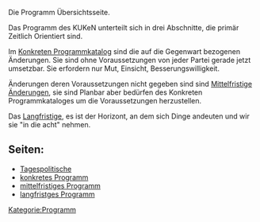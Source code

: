 {{Box-hellblau|right|
'''Kategorien im Programm:'''

<categorytree >Programm</categorytree>
}}

Die Programm Übersichtsseite.

Das Programm des KUKeN unterteilt sich in drei Abschnitte, die primär Zeitlich Orientiert sind.

Im [[Programm:Program_konkret| Konkreten Programmkatalog]] sind die auf die Gegenwart bezogenen Änderungen. Sie sind ohne Voraussetzungen von jeder Partei gerade jetzt umsetzbar. Sie erfordern nur Mut, Einsicht, Besserungswilligkeit. 

Änderungen deren Voraussetzungen nicht gegeben sind sind [[Programm:Program_mittelfristig| Mittelfristige Änderungen]], sie sind Planbar aber bedürfen des Konkreten Programmkataloges um die Voraussetzungen herzustellen. 

Das [[Programm:Program_langfristig| Langfristige]], es ist der Horizont, an dem sich Dinge andeuten und wir sie "in die acht" nehmen.
<br />





== Seiten: ==

*[[Programm:Tagespolitik| Tagespolitische]]
*[[Programm:Program_konkret| konkretes Programm]]
*[[Programm:Program_mittelfristig| mittelfristiges Programm]]
*[[Programm:Program_langfristig| langfristges Programm]]


[[Kategorie:Programm]]